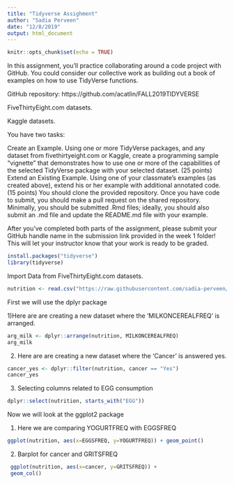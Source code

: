 ---
title: "Tidyverse Assighment"
author: "Sadia Perveen"
date: "12/8/2019"
output: html_document
---

```{r setup, include=FALSE}
knitr::opts_chunk$set(echo = TRUE)
```

In this assignment, you’ll practice collaborating around a code project with GitHub.  You could consider our collective work as building out a book of examples on how to use TidyVerse functions.

GitHub repository:  https://github.com/acatlin/FALL2019TIDYVERSE 

FiveThirtyEight.com datasets.

Kaggle datasets. 

You have two tasks:

Create an Example.  Using one or more TidyVerse packages, and any dataset from fivethirtyeight.com or Kaggle, create a programming sample “vignette” that demonstrates how to use one or more of the capabilities of the selected TidyVerse package with your selected dataset. (25 points)
Extend an Existing Example.  Using one of your classmate’s examples (as created above), extend his or her example with additional annotated code. (15 points)
You should clone the provided repository.  Once you have code to submit, you should make a pull request on the shared repository.  Minimally, you should be submitted .Rmd files; ideally, you should also submit an .md file and update the README.md file with your example.

After you’ve completed both parts of the assignment, please submit your GitHub handle name in the submission link provided in the week 1 folder!  This will let your instructor know that your work is ready to be graded.

```{r}
install.packages("tidyverse")
library(tidyverse)
```



Import Data from FiveThirtyEight.com datasets.
```{r}
nutrition <- read.csv("https://raw.githubusercontent.com/sadia-perveen/TIDYVERSE/master/raw_anonymized_data.csv")
```

First we will use the dplyr package 

1)Here are are creating a new dataset where the 'MILKONCEREALFREQ' is arranged. 
```{r}
arg_milk <- dplyr::arrange(nutrition, MILKONCEREALFREQ)
arg_milk
```

2) Here are are creating a new dataset where the 'Cancer' is answered yes. 

```{r}
cancer_yes <- dplyr::filter(nutrition, cancer == "Yes")
cancer_yes
```

3) Selecting columns related to EGG consumption 

```{r}
dplyr::select(nutrition, starts_with("EGG"))
```

Now we will look at the ggplot2 package 

1) Here we are comparing YOGURTFREQ with EGGSFREQ 
```{r}
ggplot(nutrition, aes(x=EGGSFREQ, y=YOGURTFREQ)) + geom_point()
```

2) Barplot for cancer and GRITSFREQ
```{r}
 ggplot(nutrition, aes(x=cancer, y=GRITSFREQ)) +
 geom_col() 
```


